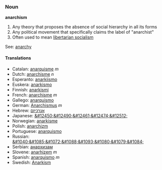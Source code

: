 ===Noun===
'''anarchism'''

# Any theory that proposes the absence of social hierarchy in all its forms
# Any political movement that specifically claims the label of "anarchist"
# Often used to mean [[libertarian socialism]]

See: [[anarchy]]
====Translations====
*Catalan: [[anarquisme]] ''m''
*Dutch: [[anarchisme]] ''n''
*Esperanto: [[anarkiismo]]
*Euskera: [[anarkismo]]
*Finnish: [[anarkismi]]
*French: [[anarchisme]] ''m''
*Gallego: [[anarquismo]]
*German: [[Anarchismus]] ''m''
*Hebrew: [[אנרכיזם]]
*Japanese: [[&#12450;&#12490;&#12461;&#12474;&#12512;]]
*Norwegian: [[anarkisme]]
*Polish: [[anarchizm]]
*Portuguese: [[anarquismo]]
*Russian: [[&#1040;&#1085;&#1072;&#1088;&#1093;&#1080;&#1079;&#1084;]]
*Serbian: [[анархизам]]
*Slovene: [[anarhizem]] ''m''
*Spanish: [[anarquismo]] ''m''
*Swedish: [[Anarkism]]